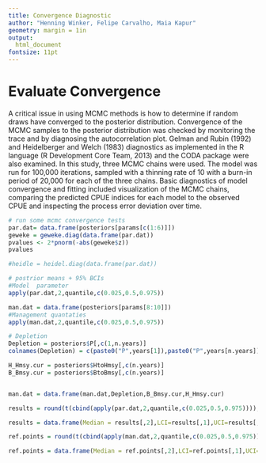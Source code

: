 ---
title: Convergence Diagnostic
author: "Henning Winker, Felipe Carvalho, Maia Kapur"
geometry: margin = 1in
output:
  html_document
fontsize: 11pt
---

# Evaluate Convergence

A critical issue in using MCMC methods is how to determine if random draws have converged to the posterior distribution. Convergence of the MCMC samples to the posterior distribution was checked by monitoring the trace and by diagnosing the autocorrelation plot. Gelman and Rubin (1992) and Heidelberger and Welch (1983) diagnostics as implemented in the R language (R Development Core Team, 2013) and the CODA package were also examined. In this study, three MCMC chains were used. The model was run for 100,000 iterations, sampled with a thinning rate of 10 with a burn-in period of 20,000 for each of the three chains. Basic diagnostics of model convergence and fitting included visualization of the MCMC chains, comparing the predicted CPUE indices for each model to the observed CPUE and inspecting the process error deviation over time. 

```{r, eval = F,  tidy=TRUE, tidy.opts=list(width.cutoff=60)}
# run some mcmc convergence tests
par.dat= data.frame(posteriors[params[c(1:6)]])
geweke = geweke.diag(data.frame(par.dat))
pvalues <- 2*pnorm(-abs(geweke$z))
pvalues

#heidle = heidel.diag(data.frame(par.dat))

# postrior means + 95% BCIs
#Model  parameter
apply(par.dat,2,quantile,c(0.025,0.5,0.975))

man.dat = data.frame(posteriors[params[8:10]])
#Management quantaties
apply(man.dat,2,quantile,c(0.025,0.5,0.975))

# Depletion
Depletion = posteriors$P[,c(1,n.years)]
colnames(Depletion) = c(paste0("P",years[1]),paste0("P",years[n.years]))

H_Hmsy.cur = posteriors$HtoHmsy[,c(n.years)]
B_Bmsy.cur = posteriors$BtoBmsy[,c(n.years)]


man.dat = data.frame(man.dat,Depletion,B_Bmsy.cur,H_Hmsy.cur)

results = round(t(cbind(apply(par.dat,2,quantile,c(0.025,0.5,0.975)))),3)

results = data.frame(Median = results[,2],LCI=results[,1],UCI=results[,3],Geweke.p=round(pvalues,3))

ref.points = round(t(cbind(apply(man.dat,2,quantile,c(0.025,0.5,0.975)))),3)

ref.points = data.frame(Median = ref.points[,2],LCI=ref.points[,1],UCI=ref.points[,3])

```